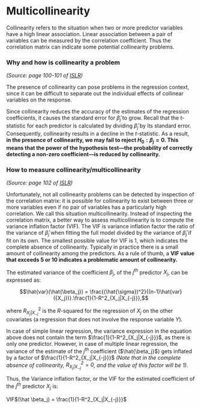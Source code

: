 # Multicollinearity

Collinearity refers to the situation when two or more predictor variables have a high linear association. Linear association between a pair of variables can be measured by the correlation coefficient. Thus the correlation matrix can indicate some potential collinearity problems. 

### Why and how is collinearity a problem 
*(Source:  page 100-101 of [ISLR](https://drive.google.com/file/d/106d-rN7cXpyAkgrUqjcPONNCyO-rX7MQ/view))* 

The presence of collinearity can pose problems in the regression context, since it can be difficult to separate out the individual effects of collinear variables on the response. 

Since collinearity reduces the accuracy of the estimates of the regression coefficients, it causes the standard error for $\hat \beta_j$ to grow. Recall that the t-statistic for each predictor is calculated by dividing $\hat \beta_j$ by its standard error. Consequently, collinearity results in a decline in the $t$-statistic. As a result, **in the presence of collinearity, we may fail to reject $H_0: \beta_j = 0$. This means that the power of the hypothesis test—the probability of correctly detecting a non-zero coefficient—is reduced by collinearity.**

### How to measure collinearity/multicollinearity
*(Source: page 102 of [ISLR](https://drive.google.com/file/d/106d-rN7cXpyAkgrUqjcPONNCyO-rX7MQ/view))* 

Unfortunately, not all collinearity problems can be detected by inspection of the correlation matrix: it is possible for collinearity to exist between three or more variables even if no pair of variables has a particularly high correlation. We call this situation multicollinearity. Instead of inspecting the correlation matrix, a better way to assess multicollinearity is to compute the variance inflation factor (VIF). The VIF is variance inflation factor the ratio of the variance of $\hat \beta_j$ when fitting the full model divided by the variance of $\hat \beta_j$ if fit on its own. The smallest possible value for VIF is 1, which indicates the complete absence of collinearity. Typically in practice there is a small amount of collinearity among the predictors. As a rule of thumb, a **VIF value that exceeds 5 or 10 indicates a problematic amount of collinearity.**

The estimated variance of the coefficient $\beta_j$, of the $j^{th}$ predictor $X_j$, can be expressed as:

$$\hat{var}(\hat{\beta_j}) = \frac{(\hat{\sigma})^2}{(n-1)\hat{var}({X_j})}.\frac{1}{1-R^2_{X_j|X_{-j}}},$$

where $R^2_{X_j|X_{-j}}$ is the $R$-squared for the regression of $X_j$ on the other covariates (a regression that does not involve the response variable $Y$).

In case of simple linear regression, the variance expression in the equation above does not contain the term $\frac{1}{1-R^2_{X_j|X_{-j}}}$, as there is only one predictor. However, in case of multiple linear regression, the variance of the estimate of the $j^{th}$ coefficient ($\hat{\beta_j}$) gets inflated by a factor of $\frac{1}{1-R^2_{X_j|X_{-j}}}$ *(Note that in the complete absence of collinearity, $R^2_{X_j|X_{-j}}=0$, and the value of this factor will be 1).*

Thus, the Variance inflation factor, or the VIF for the estimated coefficient of the $j^{th}$ predictor $X_j$ is:

VIF$(\hat \beta_j) = \frac{1}{1-R^2_{X_j|X_{-j}}}$

